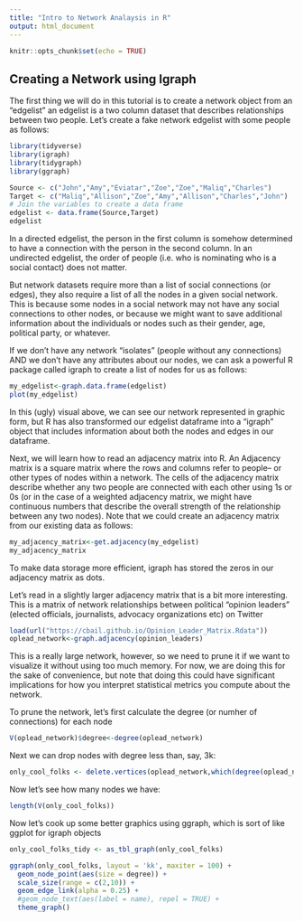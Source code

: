 ```yaml
---
title: "Intro to Network Analaysis in R"
output: html_document
---
```


```r
knitr::opts_chunk$set(echo = TRUE)
```

## Creating a Network using Igraph

The first thing we will do in this tutorial is to create a network object from an "edgelist" an edgelist is a two column dataset that describes relationships between two people. Let's create a fake network edgelist with some people as follows:

```r
library(tidyverse)
library(igraph)
library(tidygraph)
library(ggraph)

Source <- c("John","Amy","Eviatar","Zoe","Zoe","Maliq","Charles")
Target <- c("Maliq","Allison","Zoe","Amy","Allison","Charles","John")
# Join the variables to create a data frame
edgelist <- data.frame(Source,Target)
edgelist
```

In a directed edgelist, the person in the first column is somehow determined to have a connection with the person in the second column. In an undirected edgelist, the order of people (i.e. who is nominating who is a social contact) does not matter.

But network datasets require more than a list of social connections (or edges), they also require a list of all the nodes in a given social network. This is because some nodes in a social network may not have any social connections to other nodes, or because we might want to save additional information about the individuals or nodes such as their gender, age, political party, or whatever.

If we don't have any network "isolates" (people without any connections) AND we don't have any attributes about our nodes, we can ask a powerful R package called igraph to create a list of nodes for us as follows:

```r
my_edgelist<-graph.data.frame(edgelist)
plot(my_edgelist)
```

In this (ugly) visual above, we can see our network represented in graphic form, but R has also transformed our edgelist dataframe into a "igraph" object that includes information about both the nodes and edges in our dataframe.

Next, we will learn how to read an adjacency matrix into R. An Adjacency matrix is a square matrix where the rows and columns refer to people-- or other types of nodes within a network. The cells of the adjacency matrix describe whether any two people are connected with each other using 1s or 0s (or in the case of a weighted adjacency matrix, we might have continuous numbers that describe the overall strength of the relationship between any two nodes). Note that we could create an adjacency matrix from our existing data as follows:

```r
my_adjacency_matrix<-get.adjacency(my_edgelist)
my_adjacency_matrix
```

To make data storage more efficient, igraph has stored the zeros in our adjacency matrix as dots.

Let's read in a slightly larger adjacency matrix that is a bit more interesting. This is a matrix of network relationships between political "opinion leaders" (elected officials, journalists, advocacy organizations etc) on Twitter

```r
load(url("https://cbail.github.io/Opinion_Leader_Matrix.Rdata"))
oplead_network<-graph.adjacency(opinion_leaders)
```

This is a really large network, however, so we need to prune it if we want to visualize it without using too much memory. For now, we are doing this for the sake of convenience, but note that doing this could have significant implications for how you interpret statistical metrics you compute about the network.

To prune the network, let's first calculate the degree (or numher of connections) for each node

```r
V(oplead_network)$degree<-degree(oplead_network)
```

Next we can drop nodes with degree less than, say, 3k:

```r
only_cool_folks <- delete.vertices(oplead_network,which(degree(oplead_network)<3000))
```

Now let's see how many nodes we have:

```r
length(V(only_cool_folks))
```

Now let's cook up some better graphics using ggraph, which is sort of like ggplot for igraph objects

```r
only_cool_folks_tidy <- as_tbl_graph(only_cool_folks)

ggraph(only_cool_folks, layout = 'kk', maxiter = 100) + 
  geom_node_point(aes(size = degree)) + 
  scale_size(range = c(2,10)) +
  geom_edge_link(alpha = 0.25) +
  #geom_node_text(aes(label = name), repel = TRUE) +
  theme_graph()
```

